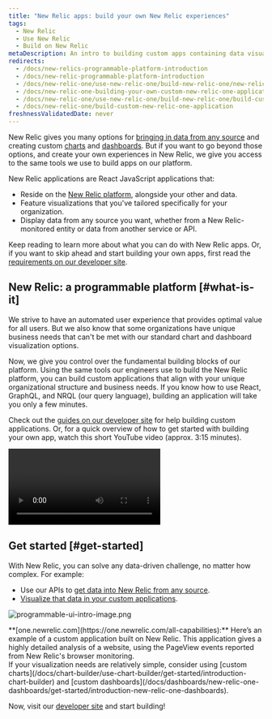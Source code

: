 ```yaml
---
title: "New Relic apps: build your own New Relic experiences"
tags:
  - New Relic 
  - Use New Relic 
  - Build on New Relic 
metaDescription: An intro to building custom apps containing data visualizations that reside on the New Relic platform as New Relic applications.
redirects:
  - /docs/new-relics-programmable-platform-introduction
  - /docs/new-relic-programmable-platform-introduction
  - /docs/new-relic-one/use-new-relic-one/build-new-relic-one/new-relic-one-build-your-own-custom-new-relic-one-application
  - /docs/new-relic-one-building-your-own-custom-new-relic-one-application
  - /docs/new-relic-one/use-new-relic-one/build-new-relic-one/build-custom-new-relic-one-application
  - /docs/new-relic-one/build-custom-new-relic-one-application
freshnessValidatedDate: never
---
```



New Relic gives you many options for [bringing in data from any source](/docs/data-apis/custom-data/intro-custom-data) and creating custom [charts](/docs/query-your-data/explore-query-data/query-builder/introduction-query-builder) and [dashboards](/docs/query-your-data/explore-query-data/dashboards/introduction-dashboards). But if you want to go beyond those options, and create your own experiences in New Relic, we give you access to the same tools we use to build apps on our platform. 

New Relic applications are React JavaScript applications that:

* Reside on the [New Relic platform](/docs/new-relic-one/use-new-relic-one/get-started/introduction-new-relic-one), alongside your other <InlinePopover type="dashboards" /> and data.
* Feature visualizations that you've tailored specifically for your organization.
* Display data from any source you want, whether from a New Relic-monitored entity or data from another service or API.

Keep reading to learn more about what you can do with New Relic apps. Or, if you want to skip ahead and start building your own apps, first read the [requirements on our developer site](https://developer.newrelic.com/build-apps/permission-manage-apps).

## New Relic: a programmable platform [#what-is-it]

We strive to have an automated user experience that provides optimal value for all users. But we also know that some organizations have unique business needs that can't be met with our standard chart and dashboard visualization options.

Now, we give you control over the fundamental building blocks of our platform. Using the same tools our engineers use to build the New Relic platform, you can build custom applications that align with your unique organizational structure and business needs. If you know how to use React, GraphQL, and NRQL (our query language), building an application will take you only a few minutes.

Check out the [guides on our developer site](https://developer.newrelic.com/build-apps) for help building custom applications. Or, for a quick overview of how to get started with building your own app, watch this short YouTube video (approx. 3:15 minutes).

<Video
  id="QX7wMf6wTSU"
  type="youtube"
/>

## Get started [#get-started]

With New Relic, you can solve any data-driven challenge, no matter how complex. For example:

* Use our APIs to [get data into New Relic from any source](/docs/data-apis/custom-data/intro-custom-data).
* [Visualize that data in your custom applications](https://developer.newrelic.com/build-apps).

<img
  title="programmable-ui-intro-image.png"
  alt="programmable-ui-intro-image.png"
  src={browserBrowserAnalyzerExample}
/>

<figcaption>
  **[one.newrelic.com](https://one.newrelic.com/all-capabilities):** Here’s an example of a custom application built on New Relic. This application gives a highly detailed analysis of a website, using the PageView events reported from New Relic's browser monitoring.
</figcaption>

<Callout variant="tip">
  If your visualization needs are relatively simple, consider using [custom charts](/docs/chart-builder/use-chart-builder/get-started/introduction-chart-builder) and [custom dashboards](/docs/dashboards/new-relic-one-dashboards/get-started/introduction-new-relic-one-dashboards).
</Callout>

Now, visit our [developer site](http://developer.newrelic.com) and start building!
